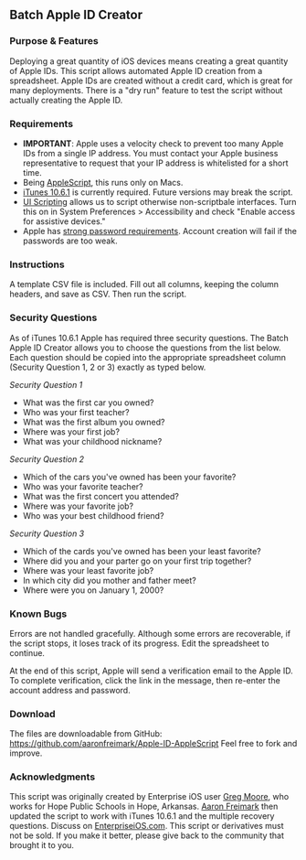 == Batch Apple ID Creator ==

=== Purpose & Features ===

Deploying a great quantity of iOS devices means creating a great quantity of Apple IDs. This script allows automated Apple ID creation from a spreadsheet. Apple IDs are created without a credit card, which is great for many deployments. There is a "dry run" feature to test the script without actually creating the Apple ID.

=== Requirements ===

* '''IMPORTANT''': Apple uses a velocity check to prevent too many Apple IDs from a single IP address. You must contact your Apple business representative to request that your IP address is whitelisted for a short time.
* Being [http://developer.apple.com/applescript/ AppleScript], this runs only on Macs.
* [http://www.apple.com/itunes/ iTunes 10.6.1] is currently required. Future versions may break the script.
* [http://www.mactech.com/articles/mactech/Vol.21/21.06/UserInterfaceScripting/index.html UI Scripting] allows us to script otherwise non-scriptbale interfaces. Turn this on in System Preferences > Accessibility and check "Enable access for assistive devices."
* Apple has [http://support.apple.com/kb/TS1728 strong password requirements]. Account creation will fail if the passwords are too weak.

=== Instructions ===

A template CSV file is included. Fill out all columns, keeping the column headers, and save as CSV. Then run the script.

=== Security Questions ===

As of iTunes 10.6.1 Apple has required three security questions. The Batch Apple ID Creator allows you to choose the questions from the list below. Each question should be copied into the appropriate spreadsheet column (Security Question 1, 2 or 3) exactly as typed below.

'' Security Question 1 ''
* What was the first car you owned?
* Who was your first teacher?
* What was the first album you owned?
* Where was your first job?
* What was your childhood nickname?

'' Security Question 2 ''
* Which of the cars you've owned has been your favorite?
* Who was your favorite teacher?
* What was the first concert you attended?
* Where was your favorite job?
* Who was your best childhood friend?

'' Security Question 3 ''
* Which of the cards you've owned has been your least favorite?
* Where did you and your parter go on your first trip together?
* Where was your least favorite job?
* In which city did you mother and father meet?
* Where were you on January 1, 2000?

=== Known Bugs ===

Errors are not handled gracefully. Although some errors are recoverable, if the script stops, it loses track of its progress. Edit the spreadsheet to continue.

At the end of this script, Apple will send a verification email to the Apple ID. To complete verification, click the link in the message, then re-enter the account address and password.

=== Download ===

The files are downloadable from GitHub: https://github.com/aaronfreimark/Apple-ID-AppleScript Feel free to fork and improve.

=== Acknowledgments === 

This script was originally created by Enterprise iOS user [http://www.enterpriseios.com/users/Eight_Quarter_Bit Greg Moore], who works for Hope Public Schools in Hope, Arkansas. [http://www.enterpriseios.com/users/Aaron_Freimark Aaron Freimark] then updated the script to work with iTunes 10.6.1 and the multiple recovery questions. Discuss on [http://www.enterpriseios.com/wiki/Batch_Apple_ID_Generator EnterpriseiOS.com]. This script or derivatives must not be sold. If you make it better, please give back to the community that brought it to you.